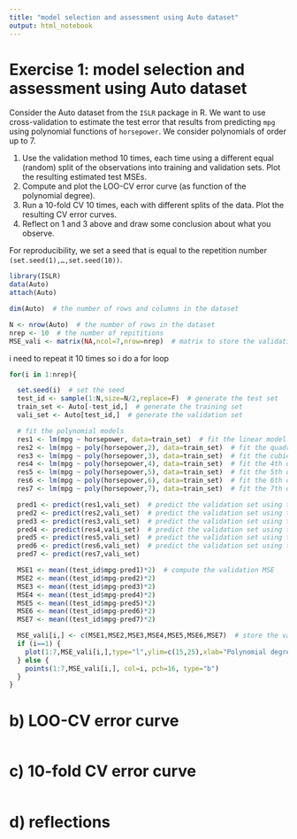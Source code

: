 ```yaml
---
title: "model selection and assessment using Auto dataset"
output: html_notebook
---
```

# Exercise 1: model selection and assessment using Auto dataset
Consider the Auto dataset from the `ISLR` package in R. We want to use
cross-validation to estimate the test error that results from predicting
`mpg` using polynomial functions of `horsepower`. We consider polynomials
of order up to 7.

1. Use the validation method 10 times, each time using a different equal
  (random) split of the observations into training and validation sets.
  Plot the resulting estimated test MSEs.
2. Compute and plot the LOO-CV error curve (as function of the polynomial
  degree).
3. Run a 10-fold CV 10 times, each with different splits of the data.
  Plot the resulting CV error curves.
4. Reflect on 1 and 3 above and draw some conclusion about what you observe.

For reproducibility, we set a seed that is equal to the repetition number
`(set.seed(1),…,set.seed(10))`.

```r
library(ISLR)
data(Auto)
attach(Auto)
```


```r
dim(Auto)  # the number of rows and columns in the dataset
```


```r
N <- nrow(Auto)  # the number of rows in the dataset
nrep <- 10  # the number of repititions
MSE_vali <- matrix(NA,ncol=7,nrow=nrep)  # matrix to store the validation MSEs
```

i need to repeat it 10 times so i do a for loop

```r
for(i in 1:nrep){

  set.seed(i)  # set the seed
  test_id <- sample(1:N,size=N/2,replace=F)  # generate the test set
  train_set <- Auto[-test_id,]  # generate the training set
  vali_set <- Auto[test_id,]  # generate the validation set

  # fit the polynomial models
  res1 <- lm(mpg ~ horsepower, data=train_set)  # fit the linear model
  res2 <- lm(mpg ~ poly(horsepower,2), data=train_set)  # fit the quadratic model
  res3 <- lm(mpg ~ poly(horsepower,3), data=train_set)  # fit the cubic model
  res4 <- lm(mpg ~ poly(horsepower,4), data=train_set)  # fit the 4th order model
  res5 <- lm(mpg ~ poly(horsepower,5), data=train_set)  # fit the 5th order model
  res6 <- lm(mpg ~ poly(horsepower,6), data=train_set)  # fit the 6th order model
  res7 <- lm(mpg ~ poly(horsepower,7), data=train_set)  # fit the 7th order model

  pred1 <- predict(res1,vali_set)  # predict the validation set using the linear model
  pred2 <- predict(res2,vali_set)  # predict the validation set using the quadratic model
  pred3 <- predict(res3,vali_set)  # predict the validation set using the cubic model
  pred4 <- predict(res4,vali_set)  # predict the validation set using the 4th order model
  pred5 <- predict(res5,vali_set)  # predict the validation set using the 5th order model
  pred6 <- predict(res6,vali_set)  # predict the validation set using the 6th order model
  pred7 <- predict(res7,vali_set)

  MSE1 <- mean((test_id$mpg-pred1)*2)  # compute the validation MSE
  MSE2 <- mean((test_id$mpg-pred2)*2)
  MSE3 <- mean((test_id$mpg-pred3)*2)
  MSE4 <- mean((test_id$mpg-pred4)*2)
  MSE5 <- mean((test_id$mpg-pred5)*2)
  MSE6 <- mean((test_id$mpg-pred6)*2)
  MSE7 <- mean((test_id$mpg-pred7)*2)

  MSE_vali[i,] <- c(MSE1,MSE2,MSE3,MSE4,MSE5,MSE6,MSE7)  # store the validation MSEs
  if (i==1) {
	plot(1:7,MSE_vali[i,],type="l",ylim=c(15,25),xlab="Polynomial degree",ylab="Validation MSE", pch=16, col=1, type="b", ylim=15,30)
  } else {
	points(1:7,MSE_vali[i,], col=i, pch=16, type="b")
  }
}
```

# b) LOO-CV error curve

```r

```

# c) 10-fold CV error curve

```r

```

# d) reflections

```r

```